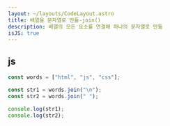 ```yaml
---
layout: ~/layouts/CodeLayout.astro
title: 배열을 문자열로 만듦-join()
description: 배열의 모든 요소를 연결해 하나의 문자열로 만듦
isJS: true
---
```


## js

```js
const words = ["html", "js", "css"];

const str1 = words.join("\n");
const str2 = words.join(" ");

console.log(str1);
console.log(str2);
```
